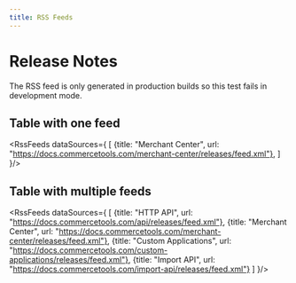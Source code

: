 ```yaml
---
title: RSS Feeds
---
```



# Release Notes

<Info>The RSS feed is only generated in production builds so this test fails in development mode.</Info>

## Table with one feed

<RssFeeds dataSources={
  [
    {title: "Merchant Center", url: "https://docs.commercetools.com/merchant-center/releases/feed.xml"},
  ]
}/>

## Table with multiple feeds

<RssFeeds dataSources={
  [
    {title: "HTTP API", url: "https://docs.commercetools.com/api/releases/feed.xml"},
    {title: "Merchant Center", url: "https://docs.commercetools.com/merchant-center/releases/feed.xml"},
    {title: "Custom Applications", url: "https://docs.commercetools.com/custom-applications/releases/feed.xml"},
    {title: "Import API", url: "https://docs.commercetools.com/import-api/releases/feed.xml"}
  ]
}/>